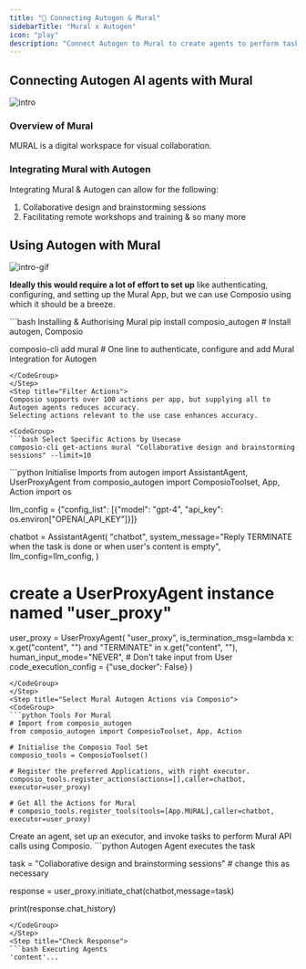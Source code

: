 ```yaml
---
title: "🚀 Connecting Autogen & Mural"
sidebarTitle: "Mural x Autogen"
icon: "play"
description: "Connect Autogen to Mural to create agents to perform tasks using natural language"
---
```


## Connecting Autogen AI agents with Mural
![intro](/media/intro.jpg)

### Overview of Mural

MURAL is a digital workspace for visual collaboration.

### Integrating Mural with Autogen

Integrating Mural & Autogen can allow for the following:

1. Collaborative design and brainstorming sessions
2. Facilitating remote workshops and training
& so many more

## Using Autogen with Mural
![intro-gif](/media/intro.gif)
<Steps>
<Step title="Setting Up the Environment">

**Ideally this would require a lot of effort to set up** like authenticating, configuring, and setting up the Mural App, but we can use Composio using which it should be a breeze.

<CodeGroup>
```bash Installing & Authorising Mural
pip install composio_autogen # Install autogen, Composio 

composio-cli add mural # One line to authenticate, configure and add Mural integration for Autogen
```
</CodeGroup>
</Step>
<Step title="Filter Actions">
Composio supports over 100 actions per app, but supplying all to Autogen agents reduces accuracy.
Selecting actions relevant to the use case enhances accuracy.

<CodeGroup>
```bash Select Specific Actions by Usecase
composio-cli get-actions mural "Collaborative design and brainstorming sessions" --limit=10
```
</CodeGroup>

</Step>
<Step title="Import Base Packages">

<CodeGroup>
```python Initialise Imports
from autogen import AssistantAgent, UserProxyAgent
from composio_autogen import ComposioToolset, App, Action
import os

llm_config = {"config_list": [{"model": "gpt-4", "api_key": os.environ["OPENAI_API_KEY"]}]}

chatbot = AssistantAgent(
    "chatbot",
    system_message="Reply TERMINATE when the task is done or when user's content is empty",
    llm_config=llm_config,
)

# create a UserProxyAgent instance named "user_proxy"
user_proxy = UserProxyAgent(
    "user_proxy",
    is_termination_msg=lambda x: x.get("content", "") and "TERMINATE" in x.get("content", ""),
    human_input_mode="NEVER", # Don't take input from User
    code_execution_config = {"use_docker": False}
)
```
</CodeGroup>
</Step>
<Step title="Select Mural Autogen Actions via Composio">
<CodeGroup>
```python Tools For Mural
# Import from composio_autogen
from composio_autogen import ComposioToolset, App, Action

# Initialise the Composio Tool Set
composio_tools = ComposioToolset()

# Register the preferred Applications, with right executor. 
composio_tools.register_actions(actions=[],caller=chatbot, executor=user_proxy)

# Get All the Actions for Mural
# composio_tools.register_tools(tools=[App.MURAL],caller=chatbot, executor=user_proxy) 
```
</CodeGroup>
</Step>
<Step title="Execute the Agent">
Create an agent, set up an executor, and invoke tasks to perform Mural API calls using Composio. 
<CodeGroup>
```python Autogen Agent executes the task

task = "Collaborative design and brainstorming sessions" # change this as necessary

response = user_proxy.initiate_chat(chatbot,message=task)

print(response.chat_history)
```
</CodeGroup>
</Step>
<Step title="Check Response">
```bash Executing Agents
'content'...
```
</Step>
</Steps>

